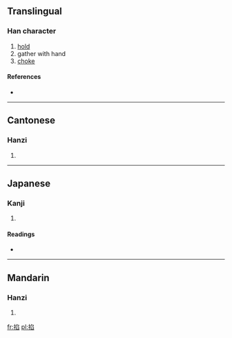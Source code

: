 ==Translingual==

===Han character===
{{Han char|rn=64|rad=手|as=08|sn=11|four=5707<sub>7</sub>|canj=手弓竹X (QNHX)}}

# [[hold]]
# gather with hand
# [[choke]]

====References====
* {{Han ref|kx=0437.110|dkj=12253|dj=0787.010|hdz=31902.070|uh=6390|ud=25488|bh=D574|bd=54644}}

----

==Cantonese==

===Hanzi===
{{yue-hanzi|jyut=|y=haap3}}

# {{defn|lang=yue|sort=手08}}

----

==Japanese==

===Kanji===
{{ja-kanji|grade=|rs=手08}}

# {{defn|lang=ja|sort=手08}}

====Readings====
* {{ja-readings|on=[[こう]] (kō), [[きょう]] (kyō)|kun=[[つまむ]] (tsumamu)}}

----

==Mandarin==

===Hanzi===
{{cmn-hanzi|pin=[[qiā]] ([[qia1]])|wg=ch'ia<sup>1</sup>}}

# {{defn|lang=cmn|sort=手08}}

[[fr:掐]]
[[pl:掐]]